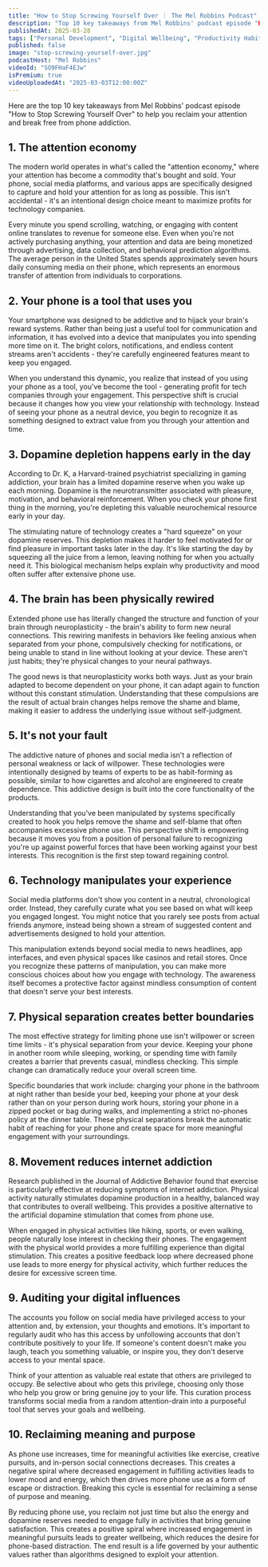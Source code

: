 ```yaml
---
title: "How to Stop Screwing Yourself Over ｜ The Mel Robbins Podcast"
description: "Top 10 key takeaways from Mel Robbins' podcast episode "How to Stop Screwing Yourself Over" to help you reclaim your attention and break free from phone addiction."
publishedAt: 2025-03-28
tags: ["Personal Development", "Digital Wellbeing", "Productivity Habits"]
published: false
image: "stop-screwing-yourself-over.jpg"
podcastHost: "Mel Robbins"
videoId: "SO9FHaF4EJw"
isPremium: true
videoUploadedAt: "2025-03-03T12:00:00Z"
---
```



<PodcastSummaryPageLayout frontmatter={frontmatter}>

Here are the top 10 key takeaways from Mel Robbins' podcast episode "How to Stop Screwing Yourself Over" to help you reclaim your attention and break free from phone addiction.

## 1. The attention economy

The modern world operates in what's called the "attention economy," where your attention has become a commodity that's bought and sold. Your phone, social media platforms, and various apps are specifically designed to capture and hold your attention for as long as possible. This isn't accidental - it's an intentional design choice meant to maximize profits for technology companies.

Every minute you spend scrolling, watching, or engaging with content online translates to revenue for someone else. Even when you're not actively purchasing anything, your attention and data are being monetized through advertising, data collection, and behavioral prediction algorithms. The average person in the United States spends approximately seven hours daily consuming media on their phone, which represents an enormous transfer of attention from individuals to corporations.

## 2. Your phone is a tool that uses you

Your smartphone was designed to be addictive and to hijack your brain's reward systems. Rather than being just a useful tool for communication and information, it has evolved into a device that manipulates you into spending more time on it. The bright colors, notifications, and endless content streams aren't accidents - they're carefully engineered features meant to keep you engaged.

When you understand this dynamic, you realize that instead of you using your phone as a tool, you've become the tool - generating profit for tech companies through your engagement. This perspective shift is crucial because it changes how you view your relationship with technology. Instead of seeing your phone as a neutral device, you begin to recognize it as something designed to extract value from you through your attention and time.

## 3. Dopamine depletion happens early in the day

According to Dr. K, a Harvard-trained psychiatrist specializing in gaming addiction, your brain has a limited dopamine reserve when you wake up each morning. Dopamine is the neurotransmitter associated with pleasure, motivation, and behavioral reinforcement. When you check your phone first thing in the morning, you're depleting this valuable neurochemical resource early in your day.

The stimulating nature of technology creates a "hard squeeze" on your dopamine reserves. This depletion makes it harder to feel motivated for or find pleasure in important tasks later in the day. It's like starting the day by squeezing all the juice from a lemon, leaving nothing for when you actually need it. This biological mechanism helps explain why productivity and mood often suffer after extensive phone use.

## 4. The brain has been physically rewired

Extended phone use has literally changed the structure and function of your brain through neuroplasticity - the brain's ability to form new neural connections. This rewiring manifests in behaviors like feeling anxious when separated from your phone, compulsively checking for notifications, or being unable to stand in line without looking at your device. These aren't just habits; they're physical changes to your neural pathways.

The good news is that neuroplasticity works both ways. Just as your brain adapted to become dependent on your phone, it can adapt again to function without this constant stimulation. Understanding that these compulsions are the result of actual brain changes helps remove the shame and blame, making it easier to address the underlying issue without self-judgment.

## 5. It's not your fault

The addictive nature of phones and social media isn't a reflection of personal weakness or lack of willpower. These technologies were intentionally designed by teams of experts to be as habit-forming as possible, similar to how cigarettes and alcohol are engineered to create dependence. This addictive design is built into the core functionality of the products.

Understanding that you've been manipulated by systems specifically created to hook you helps remove the shame and self-blame that often accompanies excessive phone use. This perspective shift is empowering because it moves you from a position of personal failure to recognizing you're up against powerful forces that have been working against your best interests. This recognition is the first step toward regaining control.

## 6. Technology manipulates your experience

Social media platforms don't show you content in a neutral, chronological order. Instead, they carefully curate what you see based on what will keep you engaged longest. You might notice that you rarely see posts from actual friends anymore, instead being shown a stream of suggested content and advertisements designed to hold your attention.

This manipulation extends beyond social media to news headlines, app interfaces, and even physical spaces like casinos and retail stores. Once you recognize these patterns of manipulation, you can make more conscious choices about how you engage with technology. The awareness itself becomes a protective factor against mindless consumption of content that doesn't serve your best interests.

## 7. Physical separation creates better boundaries

The most effective strategy for limiting phone use isn't willpower or screen time limits - it's physical separation from your device. Keeping your phone in another room while sleeping, working, or spending time with family creates a barrier that prevents casual, mindless checking. This simple change can dramatically reduce your overall screen time.

Specific boundaries that work include: charging your phone in the bathroom at night rather than beside your bed, keeping your phone at your desk rather than on your person during work hours, storing your phone in a zipped pocket or bag during walks, and implementing a strict no-phones policy at the dinner table. These physical separations break the automatic habit of reaching for your phone and create space for more meaningful engagement with your surroundings.

## 8. Movement reduces internet addiction

Research published in the Journal of Addictive Behavior found that exercise is particularly effective at reducing symptoms of internet addiction. Physical activity naturally stimulates dopamine production in a healthy, balanced way that contributes to overall wellbeing. This provides a positive alternative to the artificial dopamine stimulation that comes from phone use.

When engaged in physical activities like hiking, sports, or even walking, people naturally lose interest in checking their phones. The engagement with the physical world provides a more fulfilling experience than digital stimulation. This creates a positive feedback loop where decreased phone use leads to more energy for physical activity, which further reduces the desire for excessive screen time.

## 9. Auditing your digital influences

The accounts you follow on social media have privileged access to your attention and, by extension, your thoughts and emotions. It's important to regularly audit who has this access by unfollowing accounts that don't contribute positively to your life. If someone's content doesn't make you laugh, teach you something valuable, or inspire you, they don't deserve access to your mental space.

Think of your attention as valuable real estate that others are privileged to occupy. Be selective about who gets this privilege, choosing only those who help you grow or bring genuine joy to your life. This curation process transforms social media from a random attention-drain into a purposeful tool that serves your goals and wellbeing.

## 10. Reclaiming meaning and purpose

As phone use increases, time for meaningful activities like exercise, creative pursuits, and in-person social connections decreases. This creates a negative spiral where decreased engagement in fulfilling activities leads to lower mood and energy, which then drives more phone use as a form of escape or distraction. Breaking this cycle is essential for reclaiming a sense of purpose and meaning.

By reducing phone use, you reclaim not just time but also the energy and dopamine reserves needed to engage fully in activities that bring genuine satisfaction. This creates a positive spiral where increased engagement in meaningful pursuits leads to greater wellbeing, which reduces the desire for phone-based distraction. The end result is a life governed by your authentic values rather than algorithms designed to exploit your attention.

</PodcastSummaryPageLayout>

